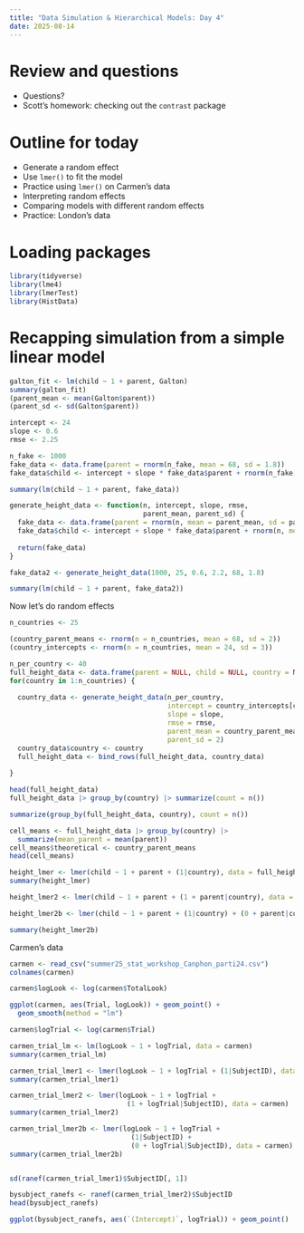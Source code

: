 ```yaml
---
title: "Data Simulation & Hierarchical Models: Day 4"
date: 2025-08-14
---
```


# Review and questions

- Questions?
- Scott's homework: checking out the `contrast` package

# Outline for today

- Generate a random effect
- Use `lmer()` to fit the model
- Practice using `lmer()` on Carmen's data
- Interpreting random effects
- Comparing models with different random effects
- Practice: London's data

# Loading packages

```r
library(tidyverse)
library(lme4)
library(lmerTest)
library(HistData)
```

# Recapping simulation from a simple linear model

```r
galton_fit <- lm(child ~ 1 + parent, Galton)
summary(galton_fit)
(parent_mean <- mean(Galton$parent))
(parent_sd <- sd(Galton$parent))

intercept <- 24
slope <- 0.6
rmse <- 2.25

n_fake <- 1000
fake_data <- data.frame(parent = rnorm(n_fake, mean = 68, sd = 1.8))
fake_data$child <- intercept + slope * fake_data$parent + rnorm(n_fake, mean = 0, sd = rmse)

summary(lm(child ~ 1 + parent, fake_data))

generate_height_data <- function(n, intercept, slope, rmse,
                                 parent_mean, parent_sd) {
  fake_data <- data.frame(parent = rnorm(n, mean = parent_mean, sd = parent_sd))
  fake_data$child <- intercept + slope * fake_data$parent + rnorm(n, mean = 0, sd = rmse)
  
  return(fake_data)
}

fake_data2 <- generate_height_data(1000, 25, 0.6, 2.2, 68, 1.8)

summary(lm(child ~ 1 + parent, fake_data2))

```

Now let's do random effects

```r
n_countries <- 25

(country_parent_means <- rnorm(n = n_countries, mean = 68, sd = 2))
(country_intercepts <- rnorm(n = n_countries, mean = 24, sd = 3))

n_per_country <- 40
full_height_data <- data.frame(parent = NULL, child = NULL, country = NULL)
for(country in 1:n_countries) {
  
  country_data <- generate_height_data(n_per_country,
                                       intercept = country_intercepts[country],
                                       slope = slope,
                                       rmse = rmse,
                                       parent_mean = country_parent_means[country],
                                       parent_sd = 2)
  country_data$country <- country
  full_height_data <- bind_rows(full_height_data, country_data)
  
}

head(full_height_data)
full_height_data |> group_by(country) |> summarize(count = n())

summarize(group_by(full_height_data, country), count = n())

cell_means <- full_height_data |> group_by(country) |> 
  summarize(mean_parent = mean(parent))
cell_means$theoretical <- country_parent_means
head(cell_means)

height_lmer <- lmer(child ~ 1 + parent + (1|country), data = full_height_data)
summary(height_lmer)

height_lmer2 <- lmer(child ~ 1 + parent + (1 + parent|country), data = full_height_data)

height_lmer2b <- lmer(child ~ 1 + parent + (1|country) + (0 + parent|country), data = full_height_data)

summary(height_lmer2b)

```

Carmen's data

```r
carmen <- read_csv("summer25_stat_workshop_Canphon_parti24.csv")
colnames(carmen)

carmen$logLook <- log(carmen$TotalLook)

ggplot(carmen, aes(Trial, logLook)) + geom_point() + 
  geom_smooth(method = "lm")

carmen$logTrial <- log(carmen$Trial)

carmen_trial_lm <- lm(logLook ~ 1 + logTrial, data = carmen)
summary(carmen_trial_lm)

carmen_trial_lmer1 <- lmer(logLook ~ 1 + logTrial + (1|SubjectID), data = carmen)
summary(carmen_trial_lmer1)

carmen_trial_lmer2 <- lmer(logLook ~ 1 + logTrial + 
                             (1 + logTrial|SubjectID), data = carmen)
summary(carmen_trial_lmer2)

carmen_trial_lmer2b <- lmer(logLook ~ 1 + logTrial + 
                              (1|SubjectID) + 
                              (0 + logTrial|SubjectID), data = carmen)
summary(carmen_trial_lmer2b)


sd(ranef(carmen_trial_lmer1)$SubjectID[, 1])

bysubject_ranefs <- ranef(carmen_trial_lmer2)$SubjectID
head(bysubject_ranefs)

ggplot(bysubject_ranefs, aes(`(Intercept)`, logTrial)) + geom_point()

```

